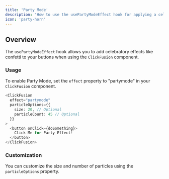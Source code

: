 ---
title: 'Party Mode'
description: 'How to use the usePartyModeEffect hook for applying a celebratory particle effect'
icon: 'party-horn'
---

## Overview

The `usePartyModeEffect` hook allows you to add celebratory effects like confetti to your buttons when using the `ClickFusion` component.

### Usage

To enable Party Mode, set the `effect` property to "partymode" in your `ClickFusion` component.

```ts
<ClickFusion
  effect="partymode"
  particleOptions={{
    size: 20, // Optional
    particleCount: 45 // Optional
  }}
>
  <button onClick={doSomething}>
    Click Me for Party Effect!
  </button>
</ClickFusion>
```

### Customization

You can customize the size and number of particles using the `particleOptions` property.
